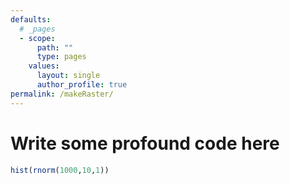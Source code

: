 ```yaml
---
defaults:
  # _pages
  - scope:
      path: ""
      type: pages
    values:
      layout: single
      author_profile: true
permalink: /makeRaster/
---
```


<div id="objectives" markdown="1">
# Write some profound code here
</div>

```r
hist(rnorm(1000,10,1))
```